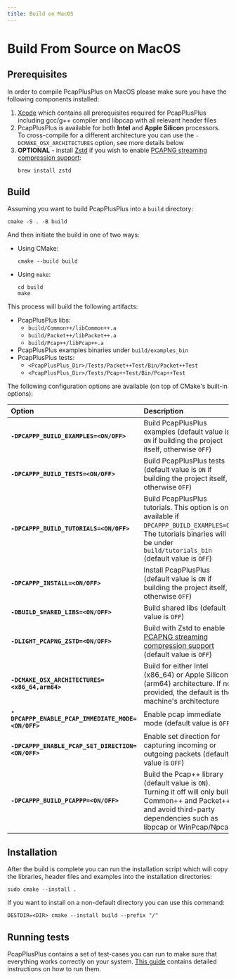 ```yaml
---
title: Build on MacOS
---
```


# Build From Source on MacOS

## Prerequisites

In order to compile PcapPlusPlus on MacOS please make sure you have the following components installed:

1. [Xcode](https://developer.apple.com/xcode/) which contains all prerequisites required for PcapPlusPlus including gcc/g++ compiler and libpcap with all relevant header files
2. PcapPlusPlus is available for both **Intel** and **Apple Silicon** processors. To cross-compile for a different architecture you can use the `-DCMAKE_OSX_ARCHITECTURES` option, see more details below
3. **OPTIONAL** - install [Zstd](https://facebook.github.io/zstd/) if you wish to enable [PCAPNG streaming compression support](../features#readingwriting-pcapng-files-with-compression):
   ```shell
   brew install zstd
   ```

## Build

Assuming you want to build PcapPlusPlus into a `build` directory:

```shell
cmake -S . -B build
```

And then initiate the build in one of two ways:

- Using CMake:
  ```shell
  cmake --build build
  ```
- Using `make`:
  ```shell
  cd build
  make
  ```

This process will build the following artifacts:

- PcapPlusPlus libs:
  - `build/Common++/libCommon++.a`
  - `build/Packet++/libPacket++.a`
  - `build/Pcap++/libPcap++.a`
- PcapPlusPlus examples binaries under `build/examples_bin`
- PcapPlusPlus tests:
  - `<PcapPlusPlus_Dir>/Tests/Packet++Test/Bin/Packet++Test`
  - `<PcapPlusPlus_Dir>/Tests/Pcap++Test/Bin/Pcap++Test`

The following configuration options are available (on top of CMake's built-in options):

| Option                                             | Description                                                                                                                                                                     |
| :------------------------------------------------- | :------------------------------------------------------------------------------------------------------------------------------------------------------------------------------ |
| **`-DPCAPPP_BUILD_EXAMPLES=<ON/OFF>`**             | Build PcapPlusPlus examples (default value is `ON` if building the project itself, otherwise `OFF`)                                                                             |
| **`-DPCAPPP_BUILD_TESTS=<ON/OFF>`**                | Build PcapPlusPlus tests (default value is `ON` if building the project itself, otherwise `OFF`)                                                                                |
| **`-DPCAPPP_BUILD_TUTORIALS=<ON/OFF>`**            | Build PcapPlusPlus tutorials. This option is only available if `DPCAPPP_BUILD_EXAMPLES=ON`. The tutorials binaries will be under `build/tutorials_bin` (default value is `OFF`) |
| **`-DPCAPPP_INSTALL=<ON/OFF>`**                    | Install PcapPlusPlus (default value is `ON` if building the project itself, otherwise `OFF`)                                                                                    |
| **`-DBUILD_SHARED_LIBS=<ON/OFF>`**                 | Build shared libs (default value is `OFF`)                                                                                                                                      |
| **`-DLIGHT_PCAPNG_ZSTD=<ON/OFF>`**                 | Build with Zstd to enable [PCAPNG streaming compression support](../features#readingwriting-pcapng-files-with-compression) (default value is `OFF`)                             |
| **`-DCMAKE_OSX_ARCHITECTURES=<x86_64,arm64>`**     | Build for either Intel (x86_64) or Apple Silicon (arm64) architecture. If not provided, the default is the machine's architecture                                               |
| **`-DPCAPPP_ENABLE_PCAP_IMMEDIATE_MODE=<ON/OFF>`** | Enable pcap immediate mode (default value is `OFF`)                                                                                                                             |
| **`-DPCAPPP_ENABLE_PCAP_SET_DIRECTION=<ON/OFF>`**  | Enable set direction for capturing incoming or outgoing packets (default value is `OFF`)                                                                                        |
| **`-DPCAPPP_BUILD_PCAPPP=<ON/OFF>`**               | Build the Pcap++ library (default value is `ON`). Turning it off will only build Common++ and Packet++ and avoid third-party dependencies such as libpcap or WinPcap/Npcap      |

## Installation

After the build is complete you can run the installation script which will copy the libraries, header files and examples into the installation directories:

```shell
sudo cmake --install .
```

If you want to install on a non-default directory you can use this command:

```shell
DESTDIR=<DIR> cmake --install build --prefix "/"
```

## Running tests

PcapPlusPlus contains a set of test-cases you can run to make sure that everything works correctly on your system. [This guide](../tests) contains detailed instructions on how to run them.
